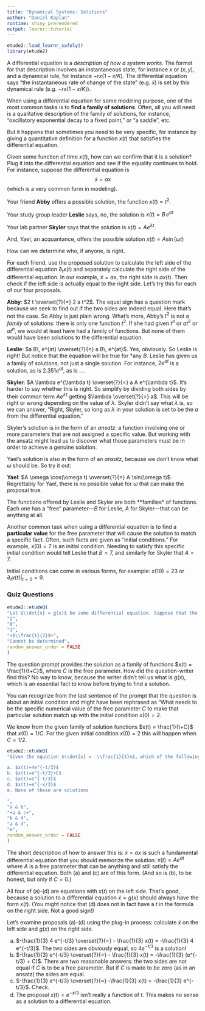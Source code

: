 ```yaml
---
title: "Dynamical Systems: Solutions"
author: "Daniel Kaplan"
runtime: shiny_prerendered
output: learnr::tutorial
---
```


```r
etude2::load_learnr_safely()
library(etude2)
```

A differential equation is a *description of how a system works*. The format for that description involves an instantaneous state, for instance $x$ or $(x,y)$, and a dynamical rule, for instance $-rx(1-x/K)$. The differential equation says "the instantaneous rate of change of the state" (e.g. $\dot{x}$) is set by this dynamical rule (e.g. $-rx(1-x/K)$).

When using a differential equation for some modeling purpose, one of the most common tasks is to **find a family of solutions**. Often, all you will need is a qualitative description of the family of solutions, for instance, "oscillatory exponential decay to a fixed point," or "a saddle", etc.

But it happens that sometimes you need to be very specific, for instance by giving a quantitative definition for a function $x(t)$ that satisfies the differential equation. 



Given some function of time $x(t)$, how can we confirm that it is a solution? Plug it into the differential equation and see if the equality continues to hold. For instance, suppose the differential equation is $$\dot{x} = a x$$ (which is a very common form in modeling). 

Your friend **Abby** offers a possible solution, the function $x(t) = t^2$.

Your study group leader **Leslie** says, no, the solution is $x(t) = B\, e^{at}$

Your lab partner **Skyler** says that the solution is $x(t) = A e^{\lambda t}$.

And, Yael, an acquantance, offers the possible solution $x(t) = A \sin(\omega t)$

How can we determine who, if anyone, is right.

For each friend, use the proposed solution to calculate the left side of the differential equation $\partial_t x(t)$ and separately calculate the right side of the differential equation. In our example, $\dot{x} = a x$, the right side is $a x(t)$. Then check if the left side is actually equal to the right side. Let's try this for each of our four proposals.

**Abby**: $2 t \overset{?}{=} 2 a t^2$. The equal sign has a question mark because we seek to find out if the two sides are indeed equal. Here that's not the case. So Abby is just plain wrong. What's more, Abby's $t^2$ is not a *family* of solutions: there is only one function $t^2$. If she had given $t^n$ or $a t^2$ or $a t^n$, we would at least have had a family of functions. But none of them would have been solutions to the differential equation.

**Leslie**:  $a B\, e^{at} \overset{?}{=} a B\, e^{at}$. Yes, obviously. So Leslie is right! But notice that the equation will be true for *any $B$. Leslie has given us a family of solutions, not just a single solution. For instance, $2 e^{at}$ is a solution, as is $2.351 e^{a t}$, as is ....

**Skyler**: $A \lambda e^{\lambda t} \overset{?}{=} a A e^{\lambda t}$. It's harder to say whether this is right. So simplify by dividing both sides by their common term $A e^{\lambda t}$ getting $\lambda \overset{?}{=} a$. This will be right or wrong depending on the value of $\lambda$. Skyler didn't say what $\lambda$ is, so we can answer, "Right, Skyler, so long as $\lambda$ in your solution is set to be the $a$ from  the differential equation." 

Skyler's solution is in the form of an *ansatz*: a function involving one or more parameters that are not assigned a specific value.  But working with the ansatz might lead us to discover what those parameters must be in order to achieve a genuine solution.

Yael's solution is also in the form of an *ansatz*, because we don't know what $\omega$ should be. So try it out:

**Yael**: $A \omega \cos(\omega t) \overset{?}{=} A \sin(\omega t)$. Regrettably for Yael, there is no possible value for $\omega$ that can make the proposal true.

The functions offered by Leslie and Skyler are both **families* of functions. Each one has a "free" parameter---$B$ for Leslie, $A$ for Skyler---that can be anything at all.

Another common task when using a differential equation is to find a **particular value** for the free parameter that will cause the solution to match a specific fact. Often, such facts are given as "initial conditions." For example, $x(0) = 7$ is an initial condition.  Needing to satisfy this specific initial condition would tell Leslie that $B = 7$, and similarly for Skyler that $A = 7$. 

Initial conditions can come in various forms, for example: $x(10) = 23$ or $\left.\partial_t x(t) \right|_{t=0} = 9$.

### Quiz Questions

```r
etude2::etudeQ(
"Let $\\dot{x} = g(x)$ be some differential equation. Suppose that the general solution to it is $x(t)=\\frac{1}{t+C}$. If $x(0)=2$, then what is the value of $C$ ?", 
"2",
"0",
"1",
"+$\\frac{1}{2}$+",
"Cannot be determined",
random_answer_order = FALSE
)
```

The question prompt provides the solution as a family of functions $x(t) = \frac{1}{t+C}$, where $C$ is the free parameter. How did the question-writer find this? No way to know, because the writer didn't tell us what is $g(x)$, which is an essential fact to know before trying to find a solution.

You can recognize from the last sentence of the prompt that the question is about an initial condition and might have been rephrased as "What needs to be the specific numerical value of the free parameter $C$ to make that particular solution match up with the initial condition $x(0) = 2$. 

We know from the given family of solution functions $x(t) = \frac{1}{t+C}$ that $x(0) = 1/C$. For the given initial condition $x(0) = 2$ this will happen when $C = 1/2$.


```r
etude2::etudeQ(
"Given the equation $\\dot{x} = -\\frac{1}{3}x$, which of the following functions are solutions:

a. $x(t)=4e^{-t/3}$    
b. $x(t)=e^{-t/3}+C$    
c. $x(t)=e^{-t/3}$    
d. $x(t)=e^{-x/3}$    
e. None of these are solutions    

",
"a & b",
"+a & c+",
"b & d",
"a & d",
"e",
random_answer_order = FALSE
)
```

The short description of how to answer this is: $\dot{x} = a x$ is such a fundamental differential equation that you should memorize the solution: $x(t) = A e^{a t}$ where $A$ is a free parameter that can be anything and still satisfy the differential equation. Both (a) and (c) are of this form. (And so is (b), to be honest, but only if $C=0$.) 


All four of (a)-(d) are equations with $x(t)$ on the left side. That's good, because a solution to a differential equation $\dot{x} = g(x)$ should always have the form $x(t)$. (You might notice that (d) does not in fact have a $t$ in the formula on the right side. Not a good sign!)

Let's examine proposals (a)-(d) using the plug-in process: calculate $\dot{x}$ on the left side and $g(x)$ on the right side.

a. $-\frac{1}{3} 4 e^{-t/3} \overset{?}{=} - \frac{1}{3} x(t) = -\frac{1}{3} 4 e^{-t/3}$. The two sides are obviously equal, so $4e^{-t/3}$ is a solution!
b. $-\frac{1}{3} e^{-t/3} \overset{?}{=} - \frac{1}{3} x(t) = -\frac{1}{3} (e^{-t/3} + C)$. There are two reasonable answers: the two sides are not equal if $C$ is to be a free parameter. But if $C$ is made to be zero (as in an ansatz) the sides are equal.
c. $-\frac{1}{3} e^{-t/3} \overset{?}{=} -\frac{1}{3} x(t) = -\frac{1}{3} e^{-t/3}$. Check.
d. The proposal $x(t) = e^{-x/3}$ isn't really a function of $t$. This makes no sense as a solution to a differential equation.
